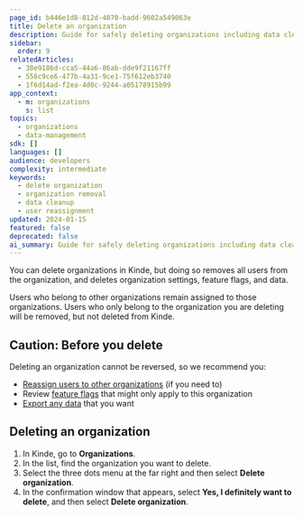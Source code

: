 ```yaml
---
page_id: b446e1d8-812d-4070-badd-9602a549063e
title: Delete an organization
description: Guide for safely deleting organizations including data cleanup considerations, user reassignment, and irreversible deletion process with safety precautions.
sidebar:
  order: 9
relatedArticles:
  - 38e9186d-cca5-44a6-86ab-dde9f21167ff
  - 556c9ce6-477b-4a31-9ce1-75f612eb3740
  - 1f6d14ad-f2ea-4d0c-9244-a05178915b99
app_context:
  - m: organizations
    s: list
topics:
  - organizations
  - data-management
sdk: []
languages: []
audience: developers
complexity: intermediate
keywords:
  - delete organization
  - organization removal
  - data cleanup
  - user reassignment
updated: 2024-01-15
featured: false
deprecated: false
ai_summary: Guide for safely deleting organizations including data cleanup considerations, user reassignment, and irreversible deletion process with safety precautions.
---
```


You can delete organizations in Kinde, but doing so removes all users from the organization, and deletes organization settings, feature flags, and data.

Users who belong to other organizations remain assigned to those organizations. Users who only belong to the organization you are deleting will be removed, but not deleted from Kinde.

## Caution: Before you delete

Deleting an organization cannot be reversed, so we recommend you:

- [Reassign users to other organizations](/manage-users/about/manage-users-across-organizations/) (if you need to)
- Review [feature flags](/releases/feature-flags/manage-feature-flags/) that might only apply to this organization
- [Export any data](/manage-your-account/your-data/exporting-data/) that you want

## Deleting an organization

1. In Kinde, go to **Organizations**.
2. In the list, find the organization you want to delete.
3. Select the three dots menu at the far right and then select **Delete organization**.
4. In the confirmation window that appears, select **Yes, I definitely want to delete**, and then select **Delete organization**.
